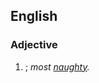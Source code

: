 ==English==

===Adjective===
{{head|en|superlative adjective}}

# {{en-superlative of|naughty}}; ''most [[naughty]].''
